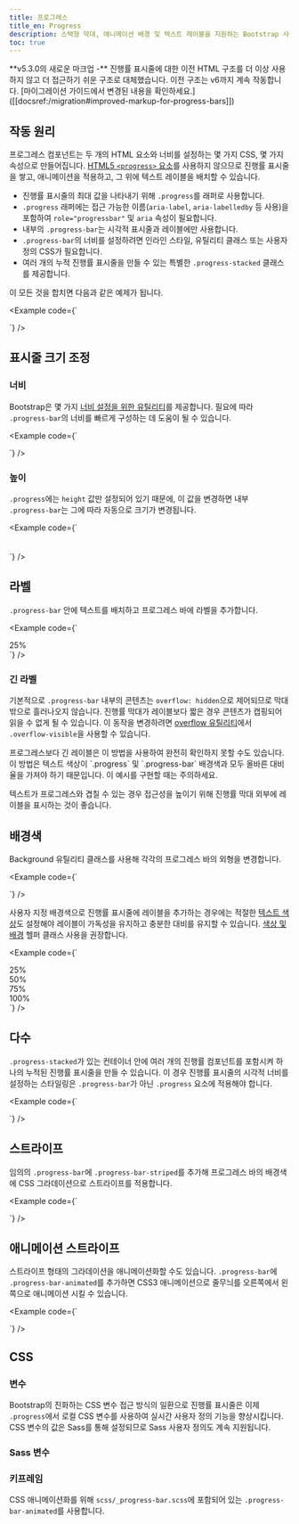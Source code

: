 ```yaml
---
title: 프로그레스
title_en: Progress
description: 스택형 막대, 애니메이션 배경 및 텍스트 레이블을 지원하는 Bootstrap 사용자 정의의 프로그레스 바를 위한 문서 및 예시입니다.
toc: true
---
```


<Callout type="info">
**v5.3.0의 새로운 마크업 -** 진행률 표시줄에 대한 이전 HTML 구조를 더 이상 사용하지 않고 더 접근하기 쉬운 구조로 대체했습니다. 이전 구조는 v6까지 계속 작동합니다. [마이그레이션 가이드에서 변경된 내용을 확인하세요.]([[docsref:/migration#improved-markup-for-progress-bars]])
</Callout>

## 작동 원리

프로그레스 컴포넌트는 두 개의 HTML 요소와 너비를 설정하는 몇 가지 CSS, 몇 가지 속성으로 만들어집니다. [HTML5 `<progress>` 요소](https://developer.mozilla.org/en-US/docs/Web/HTML/Element/progress)를 사용하지 않으므로 진행률 표시줄을 쌓고, 애니메이션을 적용하고, 그 위에 텍스트 레이블을 배치할 수 있습니다.

- 진행률 표시줄의 최대 값을 나타내기 위해 `.progress`를 래퍼로 사용합니다.
- `.progress` 래퍼에는 접근 가능한 이름(`aria-label`, `aria-labelledby` 등 사용)을 포함하여 `role="progressbar"` 및 `aria` 속성이 필요합니다.
- 내부의 `.progress-bar`는 시각적 표시줄과 레이블에만 사용합니다.
- `.progress-bar`의 너비를 설정하려면 인라인 스타일, 유틸리티 클래스 또는 사용자 정의 CSS가 필요합니다.
- 여러 개의 누적 진행률 표시줄을 만들 수 있는 특별한 `.progress-stacked` 클래스를 제공합니다.

이 모든 것을 합치면 다음과 같은 예제가 됩니다.

<Example code={`<div class="progress" role="progressbar" aria-label="Basic example" aria-valuenow="0" aria-valuemin="0" aria-valuemax="100">
  <div class="progress-bar" style="width: 0%"></div>
</div>
<div class="progress" role="progressbar" aria-label="Basic example" aria-valuenow="25" aria-valuemin="0" aria-valuemax="100">
  <div class="progress-bar" style="width: 25%"></div>
</div>
<div class="progress" role="progressbar" aria-label="Basic example" aria-valuenow="50" aria-valuemin="0" aria-valuemax="100">
  <div class="progress-bar" style="width: 50%"></div>
</div>
<div class="progress" role="progressbar" aria-label="Basic example" aria-valuenow="75" aria-valuemin="0" aria-valuemax="100">
  <div class="progress-bar" style="width: 75%"></div>
</div>
<div class="progress" role="progressbar" aria-label="Basic example" aria-valuenow="100" aria-valuemin="0" aria-valuemax="100">
  <div class="progress-bar" style="width: 100%"></div>
</div>`} />

## 표시줄 크기 조정

### 너비

Bootstrap은 몇 가지 [너비 설정을 위한 유틸리티]([[docsref:/utilities/sizing]])를 제공합니다. 필요에 따라 `.progress-bar`의 너비를 빠르게 구성하는 데 도움이 될 수 있습니다.

<Example code={`<div class="progress" role="progressbar" aria-label="Basic example" aria-valuenow="75" aria-valuemin="0" aria-valuemax="100">
  <div class="progress-bar w-75"></div>
</div>`} />

### 높이

`.progress`에는 `height` 값만 설정되어 있기 때문에, 이 값을 변경하면 내부 `.progress-bar`는 그에 따라 자동으로 크기가 변경됩니다.

<Example code={`<div class="progress" role="progressbar" aria-label="Example 1px high" aria-valuenow="25" aria-valuemin="0" aria-valuemax="100" style="height: 1px">
  <div class="progress-bar" style="width: 25%"></div>
</div>
<div class="progress" role="progressbar" aria-label="Example 20px high" aria-valuenow="25" aria-valuemin="0" aria-valuemax="100" style="height: 20px">
  <div class="progress-bar" style="width: 25%"></div>
</div>`} />

## 라벨

`.progress-bar` 안에 텍스트를 배치하고 프로그레스 바에 라벨을 추가합니다.

<Example code={`<div class="progress" role="progressbar" aria-label="Example with label" aria-valuenow="25" aria-valuemin="0" aria-valuemax="100">
  <div class="progress-bar" style="width: 25%">25%</div>
</div>`} />

### 긴 라벨


기본적으로 `.progress-bar` 내부의 콘텐츠는 `overflow: hidden`으로 제어되므로 막대 밖으로 흘러나오지 않습니다. 진행률 막대가 레이블보다 짧은 경우 콘텐츠가 캡핑되어 읽을 수 없게 될 수 있습니다. 이 동작을 변경하려면 [overflow 유틸리티]([[docsref:/utilities/overflow]])에서 `.overflow-visible`을 사용할 수 있습니다.

<Callout type="warning">
프로그레스보다 긴 레이블은 이 방법을 사용하여 완전히 확인하지 못할 수도 있습니다. 이 방법은 텍스트 색상이 `.progress` 및 `.progress-bar` 배경색과 모두 올바른 대비율을 가져야 하기 때문입니다. 이 예시를 구현할 때는 주의하세요.

텍스트가 프로그레스와 겹칠 수 있는 경우 접근성을 높이기 위해 진행률 막대 외부에 레이블을 표시하는 것이 좋습니다.
</Callout>

## 배경색

Background 유틸리티 클래스를 사용해 각각의 프로그레스 바의 외형을 변경합니다.

<Example code={`<div class="progress" role="progressbar" aria-label="Success example" aria-valuenow="25" aria-valuemin="0" aria-valuemax="100">
  <div class="progress-bar bg-success" style="width: 25%"></div>
</div>
<div class="progress" role="progressbar" aria-label="Info example" aria-valuenow="50" aria-valuemin="0" aria-valuemax="100">
  <div class="progress-bar bg-info" style="width: 50%"></div>
</div>
<div class="progress" role="progressbar" aria-label="Warning example" aria-valuenow="75" aria-valuemin="0" aria-valuemax="100">
  <div class="progress-bar bg-warning" style="width: 75%"></div>
</div>
<div class="progress" role="progressbar" aria-label="Danger example" aria-valuenow="100" aria-valuemin="0" aria-valuemax="100">
  <div class="progress-bar bg-danger" style="width: 100%"></div>
</div>`} />

<Callout name="warning-color-assistive-technologies" />

사용자 지정 배경색으로 진행률 표시줄에 레이블을 추가하는 경우에는 적절한 [텍스트 색상]([[docsref:/utilities/colors#colors]])도 설정해야 레이블이 가독성을 유지하고 충분한 대비를 유지할 수 있습니다. [색상 및 배경]([[docsref:/helpers/color-background]]) 헬퍼 클래스 사용을 권장합니다.

<Example code={`<div class="progress" role="progressbar" aria-label="Success example" aria-valuenow="25" aria-valuemin="0" aria-valuemax="100">
  <div class="progress-bar text-bg-success" style="width: 25%">25%</div>
</div>
<div class="progress" role="progressbar" aria-label="Info example" aria-valuenow="50" aria-valuemin="0" aria-valuemax="100">
  <div class="progress-bar text-bg-info" style="width: 50%">50%</div>
</div>
<div class="progress" role="progressbar" aria-label="Warning example" aria-valuenow="75" aria-valuemin="0" aria-valuemax="100">
  <div class="progress-bar text-bg-warning" style="width: 75%">75%</div>
</div>
<div class="progress" role="progressbar" aria-label="Danger example" aria-valuenow="100" aria-valuemin="0" aria-valuemax="100">
  <div class="progress-bar text-bg-danger" style="width: 100%">100%</div>
</div>`} />

## 다수

`.progress-stacked`가 있는 컨테이너 안에 여러 개의 진행률 컴포넌트를 포함시켜 하나의 누적된 진행률 표시줄을 만들 수 있습니다. 이 경우 진행률 표시줄의 시각적 너비를 설정하는 스타일링은 `.progress-bar`가 아닌 `.progress` 요소에 적용해야 합니다.

<Example code={`<div class="progress-stacked">
  <div class="progress" role="progressbar" aria-label="Segment one" aria-valuenow="15" aria-valuemin="0" aria-valuemax="100" style="width: 15%">
    <div class="progress-bar"></div>
  </div>
  <div class="progress" role="progressbar" aria-label="Segment two" aria-valuenow="30" aria-valuemin="0" aria-valuemax="100" style="width: 30%">
    <div class="progress-bar bg-success"></div>
  </div>
  <div class="progress" role="progressbar" aria-label="Segment three" aria-valuenow="20" aria-valuemin="0" aria-valuemax="100" style="width: 20%">
    <div class="progress-bar bg-info"></div>
  </div>
</div>`} />

## 스트라이프

임의의 `.progress-bar`에 `.progress-bar-striped`를 추가해 프로그레스 바의 배경색에 CSS 그라데이션으로 스트라이프를 적용합니다.

<Example code={`<div class="progress" role="progressbar" aria-label="Default striped example" aria-valuenow="10" aria-valuemin="0" aria-valuemax="100">
  <div class="progress-bar progress-bar-striped" style="width: 10%"></div>
</div>
<div class="progress" role="progressbar" aria-label="Success striped example" aria-valuenow="25" aria-valuemin="0" aria-valuemax="100">
  <div class="progress-bar progress-bar-striped bg-success" style="width: 25%"></div>
</div>
<div class="progress" role="progressbar" aria-label="Info striped example" aria-valuenow="50" aria-valuemin="0" aria-valuemax="100">
  <div class="progress-bar progress-bar-striped bg-info" style="width: 50%"></div>
</div>
<div class="progress" role="progressbar" aria-label="Warning striped example" aria-valuenow="75" aria-valuemin="0" aria-valuemax="100">
  <div class="progress-bar progress-bar-striped bg-warning" style="width: 75%"></div>
</div>
<div class="progress" role="progressbar" aria-label="Danger striped example" aria-valuenow="100" aria-valuemin="0" aria-valuemax="100">
  <div class="progress-bar progress-bar-striped bg-danger" style="width: 100%"></div>
</div>`} />

## 애니메이션 스트라이프

스트라이프 형태의 그라데이션을 애니메이션화할 수도 있습니다. `.progress-bar`에 `.progress-bar-animated`를 추가하면 CSS3 애니메이션으로 줄무늬를 오른쪽에서 왼쪽으로 애니메이션 시킬 수 있습니다.

<Example code={`<div class="progress" role="progressbar" aria-label="Animated striped example" aria-valuenow="75" aria-valuemin="0" aria-valuemax="100">
  <div class="progress-bar progress-bar-striped progress-bar-animated" style="width: 75%"></div>
</div>`} />

## CSS

### 변수

<AddedIn version="5.2.0" />

Bootstrap의 진화하는 CSS 변수 접근 방식의 일환으로 진행률 표시줄은 이제 `.progress`에서 로컬 CSS 변수를 사용하여 실시간 사용자 정의 기능을 향상시킵니다. CSS 변수의 값은 Sass를 통해 설정되므로 Sass 사용자 정의도 계속 지원됩니다.

<ScssDocs name="progress-css-vars" file="scss/_progress.scss" />

### Sass 변수

<ScssDocs name="progress-variables" file="scss/_variables.scss" />

### 키프레임

CSS 애니메이션화를 위해 `scss/_progress-bar.scss`에 포함되어 있는 `.progress-bar-animated`를 사용합니다.

<ScssDocs name="progress-keyframes" file="scss/_progress.scss" />

